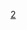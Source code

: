 {{Navbox
|name  = 中甲2010
|titlestyle=background:#DB000D; color:#FBEA0E;
|title = [[2010年中国足球甲级联赛|<span style="color: #FBEA0E">2010年</span>]][[中国足球甲级联赛|<span style="color: #FBEA0E">中国足球甲级联赛</span>]]
|list1  = [[成都谢菲联足球俱乐部|成都谢菲联]]&nbsp;•&nbsp;[[广州恒大足球俱乐部|广州恒大]]&nbsp;•&nbsp;[[沈阳东进足球俱乐部|沈阳东进]]&nbsp;•&nbsp;[[上海东亚足球俱乐部|上海东亚]]&nbsp;•&nbsp;[[广东日之泉足球俱乐部|广东日之泉]]&nbsp;•&nbsp;[[延边足球俱乐部|延边]]
|list2  =[[安徽九方足球俱乐部|安徽九方]]&nbsp;•&nbsp;[[北京理工大学足球俱乐部|北京理工]]&nbsp;•&nbsp;[[上海浦东中邦足球俱乐部|浦东中邦]]&nbsp;•&nbsp;[[南京有有足球俱乐部|南京有有]]&nbsp;•&nbsp;[[湖南湘涛足球俱乐部|湖南湘涛]]&nbsp;•&nbsp;[[湖北绿茵足球俱乐部|湖北绿茵]]&nbsp;•&nbsp;[[北京八喜盛世足球俱乐部|北京八喜]]
}}<noinclude>
[[Category:2010年中国足球模板|2]]
</noinclude>